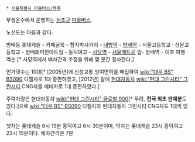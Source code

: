  * [[서울특별시 마을버스/목록]]

부생운수에서 운행하는 [[서초구]] [[마을버스]].

노선도는 다음과 같다.

방배동 롯데캐슬 - 카페골목 - 함지박사거리 - [[내방역]] - [[방배역]] - 서울고등학교 · 상문고등학교 - 방배래미안아트힐 - 동덕여고 - [[사당역]] - [[서울메트로]] 앞- 방배역 - 이후 하행 역순.[* 사당역에서 배차간격 조정을 위해 몇 분간 정차한다.]

인가댓수는 10대[* [2005년]에 신성교통 잉여면허를 매입하여 [[wiki:"대우 BS" BS090]] 디젤차로 1대 증편하였고, [2012년] 말에 [[현대자동차]] [[wiki:"현대 그린시티" 그린시티]] CNG차를 예비차로 1대 증편하였다.]

주력차량은 현대자동차 [[wiki:"현대 그린시티" 글로벌 900]][* 무려, '''전국 최초 판매분'''도 있다.]으로 [[wiki:"대우 BS" BS090]] 디젤차와 현대자동차 그린시티 CNG차도 1대씩 있다.

첫차는 롯데캐슬 6시 15분 동덕여고 6시 30분이며, 막차는 롯데캐슬 23시 동덕여고 23시 15분이다. 배차간격은 7분
